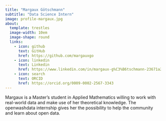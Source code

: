 ```yaml
---
title: "Margaux Götschmann"
subtitle: "Data Science Intern"
image: profile-margaux.jpg
about:
  template: trestles
  image-width: 10em
  image-shape: round
  links:
    - icon: github
      text: GitHub
      href: https://github.com/margauxgo
    - icon: linkedin
      text: Linkedin
      href: https://www.linkedin.com/in/margaux-g%C3%B6tschmann-23671a259/
    - icon: search
      text: ORCID
      href: https://orcid.org/0009-0002-2567-3343
---
```


Margaux is a Master's student in Applied Mathematics willing to work with real-world data and make use of her theoretical knowledge. The openwashdata internship gives her the possibility to help the community and learn about open data.

